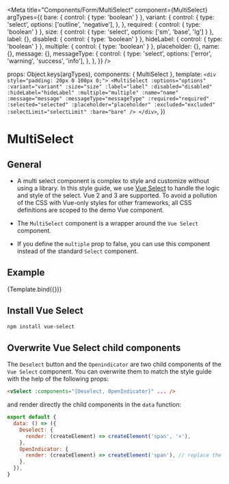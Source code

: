 
<Meta
  title="Components/Form/MultiSelect"
  component={MultiSelect}
  argTypes={{
    bare: { control: { type: 'boolean' } },
    variant: {
      control: {
        type: 'select',
        options: ['outline', 'negative'],
      },
    },
    required: { control: { type: 'boolean' } },
    size: { control: { type: 'select', options: ['sm', 'base', 'lg'] } },
    label: {},
    disabled: { control: { type: 'boolean' } },
    hideLabel: { control: { type: 'boolean' } },
    multiple: { control: { type: 'boolean' } },
    placeholder: {},
    name: {},
    message: {},
    messageType: {
      control: {
        type: 'select',
        options: ['error', 'warning', 'success', 'info'],
      },
    },
  }}
/>

  props: Object.keys(argTypes),
  components: { MultiSelect },
  template: `
    <div style="padding: 20px 0 100px 0;">
      <MultiSelect
        :options="options"
        :variant="variant"
        :size="size"
        :label="label"
        :disabled="disabled"
        :hideLabel="hideLabel"
        :multiple="multiple"
        :name="name"
        :message="message"
        :messageType="messageType"
        :required="required"
        :selected="selected"
        :placeholder="placeholder"
        :excluded="excluded"
        :selectLimit="selectLimit"
        :bare="bare"
      />
    </div>
  `,
})

# MultiSelect

## General

- A multi select component is complex to style and customize without using a library. In this style guide, we use [Vue Select](https://vue-select.org/) to handle the logic and style of the select. Vue 2 and 3 are supported. To avoid a pollution of the CSS with Vue-only styles for other frameworks, all CSS definitions are scoped to the demo Vue component.

- The `MultiSelect` component is a wrapper around the `Vue Select` component.

- If you define the `multiple` prop to false, you can use this component instead of the standard `Select` component.

## Example

<Canvas>
  <Story
    name="Example"
    args={{
      options: [
        'Relatively long option',
        'Really long option that is so long that it will wrap to the next line',
        'foo',
        'bar',
        'baz',
      ],
      variant: 'outline',
      size: 'base',
      label: 'Label',
      disabled: false,
      hideLabel: false,
      name: 'select-name',
      multiple: true,
      bare: false,
      placeholder: 'Placeholder',
      excluded: ['foo'],
      selectLimit: 3,
      selected: ['bar', 'Relatively long option'],
      required: true
    }}
>
    {Template.bind({})}
  </Story>
</Canvas>

<ArgsTable story="Example" />

## Install Vue Select

```bash
npm install vue-select
```

## Overwrite Vue Select child components

The `Deselect` button and the `Openindicator` are two child components of the `Vue Select` component. You can overwrite them to match the style guide with the help of the following props:

```html
<vSelect :components="{Deselect, OpenIndicator}" ... />
```

and render directly the child components in the `data` function:

```js
export default {
  data: () => ({
    Deselect: {
      render: (createElement) => createElement('span', '×'),
    },
    OpenIndicator: {
      render: (createElement) => createElement('span'), // replace the default icon
    },
  }),
}
```
